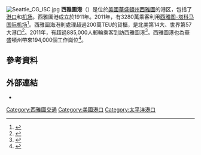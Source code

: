 [[File:Seattle_CG_ISC.jpg|thumb]]
'''西雅圖港'''（{{lang-en|Port of Seattle}}）是位於[[美國|美國]][[華盛頓州|華盛頓州]][[西雅圖|西雅圖]]的港区，包括了[[港口|港口]]和[[机场|机场]]。西雅圖港成立於1911年。2011年，有3280萬乘客利用[[西雅图-塔科马国际机场|西雅图-塔科马国际机场]]<ref>{{Cite web |url=https://www.portseattle.org/Newsroom/News-Releases/Pages/default.aspx?bid=256 |title=存档副本 |access-date=2015-10-18 |archive-url=https://web.archive.org/web/20150924080303/http://www.portseattle.org/Newsroom/News-Releases/Pages/default.aspx?bid=256 |archive-date=2015-09-24 |dead-url=yes }}</ref>。西雅圖海港則處理超過200萬TEU的貨櫃，是北美第14大、世界第57大港口<ref>{{Cite web |url=https://www.portseattle.org/About/Publications/Statistics/Seaport/Pages/default.aspx |title=存档副本 |access-date=2015-10-18 |archive-url=https://web.archive.org/web/20150924080233/http://www.portseattle.org/About/Publications/Statistics/Seaport/Pages/default.aspx |archive-date=2015-09-24 |dead-url=yes }}</ref>。2011年，有超過885,000人郵輪乘客到訪西雅圖港<ref>{{Cite web |url=https://www.portseattle.org/About/Publications/Statistics/Seaport/Pages/Cruise.aspx |title=存档副本 |access-date=2015-10-18 |archive-url=https://web.archive.org/web/20150924080232/http://www.portseattle.org/About/Publications/Statistics/Seaport/Pages/Cruise.aspx |archive-date=2015-09-24 |dead-url=yes }}</ref>。西雅圖港也為華盛頓州帶來194,000個工作崗位<ref>{{Cite web |url=https://www.portseattle.org/Supporting-Our-Community/Economic-Development/Documents/EconomicImpact_2009Brochurev2.pdf |title=存档副本 |access-date=2015-10-18 |archive-url=https://web.archive.org/web/20150924080322/http://www.portseattle.org/Supporting-Our-Community/Economic-Development/Documents/EconomicImpact_2009Brochurev2.pdf |archive-date=2015-09-24 |dead-url=yes }}</ref>。
==參考資料==
{{reflist}}
==外部連結==
*{{official website|https://www.portseattle.org}}
{{commonscat-inline}}
{{Coord|47.61388889|-122.35416667|format=dms|display=title|type:landmark_region:US-WA}}
[[Category:西雅圖交通|Category:西雅圖交通]]
[[Category:美國港口|Category:美國港口]]
[[Category:太平洋港口|Category:太平洋港口]]